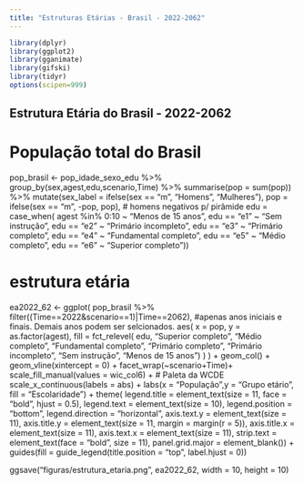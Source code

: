 ```yaml
---
title: "Estruturas Etárias - Brasil - 2022-2062"
---
```


```r
library(dplyr)
library(ggplot2)
library(gganimate)
library(gifski)
library(tidyr)
options(scipen=999)

```

## Estrutura Etária do Brasil - 2022-2062

# População total do Brasil
pop_brasil <- pop_idade_sexo_edu %>%
  group_by(sex,agest,edu,scenario,Time) %>%
  summarise(pop = sum(pop)) %>% 
  mutate(sex_label = ifelse(sex == "m", "Homens", "Mulheres"),
        pop = ifelse(sex == "m", -pop, pop), # homens negativos p/ pirâmide
        edu = case_when(
      agest %in% 0:10 ~ "Menos de 15 anos",
      edu == "e1" ~ "Sem instrução",
      edu == "e2" ~ "Primário incompleto",
      edu == "e3" ~ "Primário completo",
      edu == "e4" ~ "Fundamental completo",
      edu == "e5" ~ "Médio completo",
      edu == "e6" ~ "Superior completo"))

# estrutura etária
ea2022_62 <- ggplot(
  pop_brasil %>% filter((Time==2022&scenario==1)|Time==2062), #apenas anos iniciais e finais. Demais anos podem ser selcionados.
  aes(
    x = pop,
    y = as.factor(agest),
    fill = fct_relevel(
      edu,
      "Superior completo", "Médio completo", "Fundamental completo",
      "Primário completo", "Primário incompleto", "Sem instrução", "Menos de 15 anos")
      )
      ) +
      geom_col() +
      geom_vline(xintercept = 0) +
      facet_wrap(~scenario+Time)+
      scale_fill_manual(values = wic_col6) +  # Paleta da WCDE
      scale_x_continuous(labels = abs) +
      labs(x = "População",y = "Grupo etário",
      fill = "Escolaridade") +
  theme(
    legend.title = element_text(size = 11, face = "bold", hjust = 0.5),
    legend.text = element_text(size = 10),
    legend.position = "bottom",
    legend.direction = "horizontal",
    axis.text.y = element_text(size = 11),
    axis.title.y = element_text(size = 11, margin = margin(r = 5)),
    axis.title.x = element_text(size = 11),
    axis.text.x = element_text(size = 11),
    strip.text = element_text(face = "bold", size = 11),
    panel.grid.major = element_blank()) +
  guides(fill = guide_legend(title.position = "top", label.hjust = 0))
  
ggsave("figuras/estrutura_etaria.png", ea2022_62, width = 10, height = 10)  

